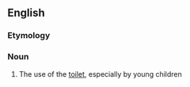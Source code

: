 ==English==

===Etymology===
{{suffix|en|toilet|ing}}

===Noun===
{{en-noun|-}}

# The use of the [[toilet]], especially by young children